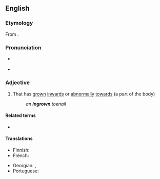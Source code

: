 ==English==

===Etymology===
From {{pre|en|in|grown}}.

===Pronunciation===
* {{a|UK}} {{IPA|en|/ɪnˈɡɹəʊn/}}
* {{a|US}} {{IPA|en|/ɪnˈɡɹoʊn/}}

===Adjective===
{{en-adj}}

# That has [[grown]] [[inwards]] or [[abnormally]] [[towards]] (a part of the body)
#: ''an '''ingrown''' toenail''

====Related terms====
* {{l|en|ingrow}}

====Translations====
{{trans-top|that has grown inwards or abnormally towards (part of the body)}}
* Finnish: {{t|fi|[[sisään]] [[kasvanut]]}}
* French: {{t+|fr|incarné}}
{{trans-mid}}
* Georgian: {{t|ka|ჩაზრდილი}}, {{t|ka|შეზრდილი}}
* Portuguese: {{t+|pt|encravado}}
{{trans-bottom}}